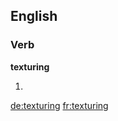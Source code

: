 
==English==

===Verb===
'''texturing'''

# {{present participle of|texture}}

[[de:texturing]]
[[fr:texturing]]